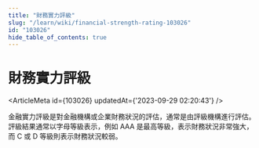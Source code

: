```yaml
---
title: "財務實力評級"
slug: "/learn/wiki/financial-strength-rating-103026"
id: "103026"
hide_table_of_contents: true
---
```



# 財務實力評級

<ArticleMeta id={103026} updatedAt={'2023-09-29 02:20:43'} />
<div className='border-solid border-b border-t-0 my-4 border-[var(--ifm-color-gray-300)]' />

金融實力評級是對金融機構或企業財務狀況的評估，通常是由評級機構進行評估。評級結果通常以字母等級表示，例如 AAA 是最高等級，表示財務狀況非常強大，而 C 或 D 等級則表示財務狀況較弱。
